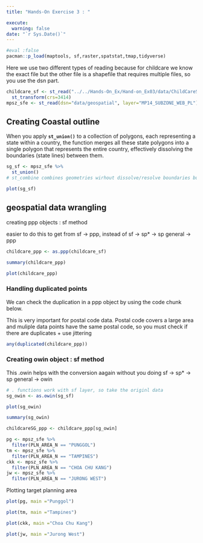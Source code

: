 ```yaml
---
title: "Hands-On Exercise 3 : "

execute: 
  warning: false
date: "`r Sys.Date()`"
---
```


```r
#eval :false
pacman::p_load(maptools, sf,raster,spatstat,tmap,tidyverse)
```

Here we use two different types of reading because for childcare we know the exact file but the other file is a shapefile that requires multiple files, so you use the dsn part.

```r
childcare_sf <- st_read("../../Hands-On_Ex/Hand-on_Ex03/data/ChildCareServices.geojson") %>%
  st_transform(crs=3414)
mpsz_sfe <- st_read(dsn="data/geospatial", layer="MP14_SUBZONE_WEB_PL")

```

## Creating Coastal outline

When you apply **`st_union()`** to a collection of polygons, each representing a state within a country, the function merges all these state polygons into a single polygon that represents the entire country, effectively dissolving the boundaries (state lines) between them.

```r
sg_sf <- mpsz_sfe %>%
  st_union()
# st_combine combines geometries wirhout dissolve/resolve boundaries but st_union does
```

```r
plot(sg_sf)
```

## geospatial data wrangling

creating ppp objects : sf method

easier to do this to get from sf -\> ppp, instead of sf -\> sp\* -\> sp general -\> ppp

```r
childcare_ppp <- as.ppp(childcare_sf)
```

```r
summary(childcare_ppp)
```

```r
plot(childcare_ppp)
```

### Handling duplicated points

We can check the duplication in a ppp object by using the code chunk below.

This is very important for postal code data. Postal code covers a large area and muliple data points have the same postal code, so you must check if there are duplicates + use jittering

```r
any(duplicated(childcare_ppp))
```

### Creating owin object : sf method

This .owin helps with the conversion aagain without you doing sf -\> sp\* -\> sp general -\> owin

```r
# . functions work with sf layer, so take the originl data
sg_owin <- as.owin(sg_sf)
```

```r
plot(sg_owin)
```

```r
summary(sg_owin)
```

```r
childcareSG_ppp <- childcare_ppp[sg_owin]
```

```r
pg <- mpsz_sfe %>% 
  filter(PLN_AREA_N == "PUNGGOL")
tm <- mpsz_sfe %>% 
  filter(PLN_AREA_N == "TAMPINES")
ckk <- mpsz_sfe %>% 
  filter(PLN_AREA_N == "CHOA CHU KANG")
jw <- mpsz_sfe %>% 
  filter(PLN_AREA_N == "JURONG WEST")
```

Plotting target planning area

```r

plot(pg, main ="Punggol")

```

```r
plot(tm, main ="Tampines")

```

```r
plot(ckk, main ="Choa Chu Kang")

```

```r
plot(jw, main ="Jurong West")
```
